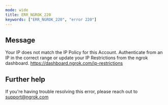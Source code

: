 ```yaml
---
mode: wide
title: ERR_NGROK_220
keywords: ["ERR_NGROK_220", "error 220"]
---
```


## Message

Your IP does not match the IP Policy for this Account. Authenticate from an IP in the correct range or update your IP Restrictions from the ngrok dashboard. https://dashboard.ngrok.com/ip-restrictions

## Further help

If you're having trouble resolving this error, please reach out to [support@ngrok.com](mailto:support@ngrok.com?subject=Help%20with%20ERR_NGROK_220)
